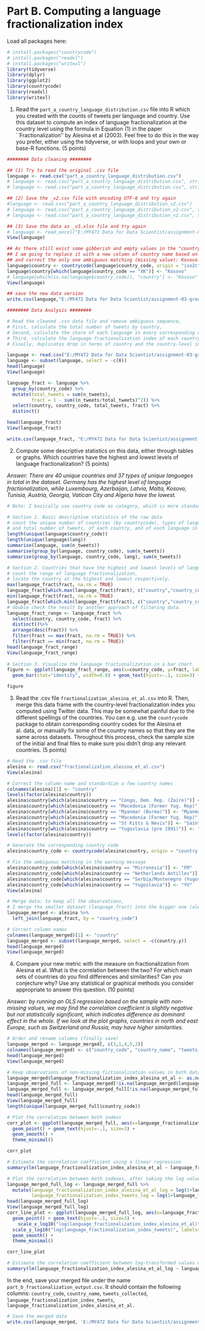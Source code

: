 # Part B. Computing a language fractionalization index

Load all packages here:

```r
# install.packages("countrycode")
# install.packages("readxl")
# install.packages("writexl")
library(tidyverse)
library(dplyr)
library(ggplot2)
library(countrycode)
library(readxl)
library(writexl)
```

1. Read the `part_a_country_language_distribution.csv` file into R which you created with the counts of tweets per language and country. Use this dataset to compute an index of language fractionalization at the country level using the formula in Equation (1) in the paper ``Fractionalization'' by Alesina et al (2003). Feel free to do this in the way you prefer, either using the tidyverse, or with loops and your own or base-R functions. (5 points)

```r
######## Data cleaning ########

## (1) Try to read the original .csv file
language <- read.csv("part_a_country_language_distribution.csv")
# language <- read.csv("part_a_country_language_distribution.csv", stringsAsFactors=F)
# language <- read.csv("part_a_country_language_distribution.csv", stringsAsFactors=F, fileEncoding="UTF-8")

## (2) Save the _v2.csv file with encoding UTF-8 and try again
#language <- read.csv("part_a_country_language_distribution_v2.csv")
# language <- read.csv("part_a_country_language_distribution_v2.csv", stringsAsFactors=F)
# language <- read.csv("part_a_country_language_distribution_v2.csv", stringsAsFactors=F, fileEncoding="UTF-8")

## (3) Save the data as _v3.xlsx file and try again
# language <- read_excel("E:/MY472 Data for Data Scientist/assignment-03-group-13/part_a_country_language_distribution_v3.xlsx")
View(language)

## As there still exist some gibberish and empty values in the "country" column, 
## I am going to replace it with a new column of country name based on country code,
## and correct the only one ambiguous matching (missing value): Kosovo - XK
language$country <- countrycode(language$country_code, origin = "iso2c", destination = "country.name")
language$country[which(language$country_code == "XK")] <- "Kosovo"
# language[which(is.na(language$country_code)), "country"] <- "Kosovo"
View(language)

## save the new data version
write.csv(language,"E:/MY472 Data for Data Scientist/assignment-03-group-13/part_a_country_language_distribution_new.csv")

######## Data Analysis ########

# Read the cleaned .csv data file and remove ambiguous sequence,
# First, calculate the total number of tweets by country,
# Second, calculate the share of each language in every corresponding country,
# Third, calculate the language fractionalization index of each country,
# Finally, duplicates drop in terms of country and the country-level index, and save data.

language <- read.csv("E:/MY472 Data for Data Scientist/assignment-03-group-13/part_a_country_language_distribution_new.csv")
language <- subset(language, select = -c(X))
head(language)
View(language)

language_fract <- language %>%
  group_by(country_code) %>%
  mutate(total_tweets = sum(n_tweets),
         fract = 1 - sum((n_tweets/total_tweets)^2)) %>%
  select(country, country_code, total_tweets, fract) %>%
  distinct() 

head(language_fract)
View(language_fract)

write.csv(language_fract, "E:/MY472 Data for Data Scientist/assignment-03-group-13/language_fract.csv")

```

2. Compute some descriptive statistics on this data, either through tables or graphs. Which countries have the highest and lowest levels of language fractionalization? (5 points)

_Answer: There are 40 unique countries and 37 types of unique languages in total in the dataset._
_Germany has the highest level of language fractionalization,_
_while Luxembourg, Azerbaijan, Latvia, Malta, Kosovo, Tunisia, Austria, Georgia, Vatican City and Algeria have the lowest._
```r
# Note: I basically use country code as category, which is more standardized than country names.

# Section 1. Basic descriptive statistics of the raw data
# count the unique number of countries (by countrycode), types of language
# and total number of tweets, of each country, and of each language in each country.
length(unique(language$country_code))
length(unique(language$lang))
summarise(language, sum(n_tweets))
summarise(group_by(language, country_code), sum(n_tweets))
summarise(group_by(language, country_code, lang), sum(n_tweets))

# Section 2. Countries that have the highest and lowest levels of language fractionalization
# count the range of language fractionalization,
# locate the country at the highest and lowest respectively.
max(language_fract$fract, na.rm = TRUE)
language_fract[which.max(language_fract$fract), c("country","country_code")]
min(language_fract$fract, na.rm = TRUE)
language_fract[which.min(language_fract$fract), c("country","country_code")]
# double check the result by another approach of filtering data.
language_fract_range <- language_fract %>%
  select(country, country_code, fract) %>%
  distinct()%>%
  arrange(desc(fract)) %>%
  filter(fract == max(fract, na.rm = TRUE)) %>%
  filter(fract == min(fract, na.rm = TRUE))
head(language_fract_range)
View(language_fract_range)
  
# Section 3. Visualize the language fractionalization in a bar chart.
figure <- ggplot(language_fract_range, aes(x=country_code, y=fract, label=country)) +
  geom_bar(stat="identity", width=0.8) + geom_text(hjust=-.1, size=3) + theme_minimal()

figure
```

3. Read the .csv file `fractionalization_alesina_et_al.csv` into R. Then, merge this data frame with the country-level fractionalization index you computed using Twitter data. This may be somewhat painful due to the different spellings of the countries. You can e.g. use the `countrycode` package to obtain corresponding country codes for the Alesina et al. data, or manually fix some of the country names so that they are the same across datasets. Throughout this process, check the sample size of the initial and final files to make sure you didn't drop any relevant countries. (5 points)

```r
# Read the .csv file
alesina <- read.csv("fractionalization_alesina_et_al.csv")
View(alesina)

# Correct the column name and standardize a few country names
colnames(alesina)[1] <- "country"
levels(factor(alesina$country))
alesina$country[which(alesina$country == "Congo, Dem. Rep. (Zaire)")] <- "Congo, Democratic Republic of the"
alesina$country[which(alesina$country == "Macedonia (Former Yug. Rep)")] <- "Macedonia"
alesina$country[which(alesina$country == "Myanmar (Burma)")] <- "Myanmar"
alesina$country[which(alesina$country == "Macedonia (Former Yug. Rep)")] <- "Serbia"
alesina$country[which(alesina$country == "St Kitts & Nevis")] <- "Saint Kitts and Nevis"
alesina$country[which(alesina$country == "Yugoslavia (pre 1991)")] <- "Yugoslavia"
levels(factor(alesina$country))

# Generate the corresponding country code
alesina$country_code <- countrycode(alesina$country, origin = "country.name", destination = "iso2c")

# Fix the ambiguous matching in the warning message
alesina$country_code[which(alesina$country == "Micronesia")] <- "FM"
alesina$country_code[which(alesina$country == "Netherlands Antilles")] <- "AN"
alesina$country_code[which(alesina$country == "Serbia/Montenegro (Yugoslavia)")] <- "RS"
alesina$country_code[which(alesina$country == "Yugoslavia")] <- "YU"
View(alesina)

# Merge data: to keep all the observations,
# I merge the smaller dataset (language_fract) into the bigger one (alesina)
language_merged <- alesina %>%
  left_join(language_fract, by = "country_code")

# Correct column names
colnames(language_merged)[1] <- "country"
language_merged <- subset(language_merged, select = -c(country.y))
head(language_merged)
View(language_merged)

```


4. Compare your new metric with the measure on fractionalization from Alesina et al. What is the correlation between the two? For which main sets of countries do you find differences and similarities? Can you conjecture why? Use any statistical or graphical methods you consider appropriate to answer this question. (10 points)

_Answer: by running an OLS regression based on the sample with non-missing values,_
_we may find the correlation coefficient is slightly negative but not statistically significant, which indicates difference as dominant effect in the whole._
_If we look at the plot graphs, countries in north and east Europe, such as Switzerland and Russia,  may have higher similarities._
```r
# Order and rename columns (finally save)
language_merged <- language_merged[, c(3,1,4,5,2)]
colnames(language_merged) <- c("country_code", "country_name", "tweets_collected", "language_fractionalization_index_tweets", "language_fractionalization_index_alesina_et_al" )
head(language_merged)
View(language_merged)

# Keep observations of non-missing fictionalization values in both datasets
language_merged$language_fractionalization_index_alesina_et_al <- as.numeric(language_merged$language_fractionalization_index_alesina_et_al)
language_merged_full <- language_merged[!is.na(language_merged$language_fractionalization_index_alesina_et_al),]
language_merged_full <- language_merged_full[!is.na(language_merged_full$language_fractionalization_index_tweets),]
head(language_merged_full)
View(language_merged_full)
length(unique(language_merged_full$country_code))

# Plot the correlation between both indexs 
corr_plot <- ggplot(language_merged_full, aes(x=language_fractionalization_index_alesina_et_al, y=language_fractionalization_index_tweets, label=country_code)) +
  geom_point() + geom_text(hjust=-.1, size=3) + 
  geom_smooth() +
  theme_minimal()

corr_plot

# Estimate the correlation coefficient using a linear regression
summary(lm(language_fractionalization_index_alesina_et_al ~ language_fractionalization_index_tweets, data = language_merged_full))

# Plot the correlation between both indexes, after taking the log value
language_merged_full_log <- language_merged_full %>%
  mutate(language_fractionalization_index_alesina_et_al_log = log(1+language_fractionalization_index_alesina_et_al),
         language_fractionalization_index_tweets_log = log(1+language_fractionalization_index_tweets))
head(language_merged_full_log)
View(language_merged_full_log)
corr_line_plot <- ggplot(language_merged_full_log, aes(x=language_fractionalization_index_alesina_et_al_log, y=language_fractionalization_index_tweets_log, label=country_name)) +
  geom_point() + geom_text(hjust=-.1, size=3) +
	scale_x_log10("log(language_fractionalization_index_alesina_et_al)") + 
  scale_y_log10("log(language_fractionalization_index_tweets)", labels=scales::comma) +
  geom_smooth() +
  theme_minimal()

corr_line_plot

# Estimate the correlation coefficient between log-transformed values using a linear regression
summary(lm(language_fractionalization_index_alesina_et_al_log ~ language_fractionalization_index_tweets_log, data = language_merged_full_log))
```

In the end, save your merged file under the name `part_b_fractionalization_output.csv`. It should contain the following columns: `country_code`, `country_name`, `tweets_collected`, `language_fractionalization_index_tweets`, `language_fractionalization_index_alesina_et_al.`

```r
# Save the merged data
write.csv(language_merged, 'E:/MY472 Data for Data Scientist/assignment-03-group-13/part_b_fractionalization_output.csv')

```

